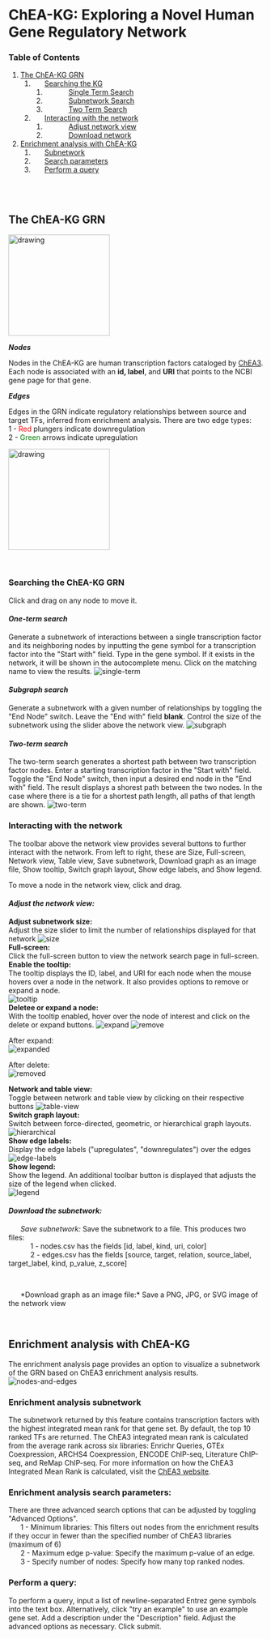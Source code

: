# ChEA-KG: Exploring a Novel Human Gene Regulatory Network
### Table of Contents
1. [The ChEA-KG GRN](#introduction)
    1. &nbsp;&nbsp;&nbsp;&nbsp;&nbsp;&nbsp;[Searching the KG](#grn-search)
		1. &nbsp;&nbsp;&nbsp;&nbsp;&nbsp;&nbsp;&nbsp;&nbsp;&nbsp;&nbsp;&nbsp;&nbsp;[Single Term Search](#single-search)
        2. &nbsp;&nbsp;&nbsp;&nbsp;&nbsp;&nbsp;&nbsp;&nbsp;&nbsp;&nbsp;&nbsp;&nbsp;[Subnetwork Search](#subgraph-search)
		3. &nbsp;&nbsp;&nbsp;&nbsp;&nbsp;&nbsp;&nbsp;&nbsp;&nbsp;&nbsp;&nbsp;&nbsp;[Two Term Search](#two-term-search)
    1. &nbsp;&nbsp;&nbsp;&nbsp;&nbsp;&nbsp;[Interacting with the network](#interact-network)
        1. &nbsp;&nbsp;&nbsp;&nbsp;&nbsp;&nbsp;&nbsp;&nbsp;&nbsp;&nbsp;&nbsp;&nbsp;[Adjust network view](#adjust-vew)
        2. &nbsp;&nbsp;&nbsp;&nbsp;&nbsp;&nbsp;&nbsp;&nbsp;&nbsp;&nbsp;&nbsp;&nbsp;[Download network](#download)
2. [Enrichment analysis with ChEA-KG](#chea-enrichment)
	1. &nbsp;&nbsp;&nbsp;&nbsp;&nbsp;&nbsp;[Subnetwork](#enrichment-subnetwork)
	2. &nbsp;&nbsp;&nbsp;&nbsp;&nbsp;&nbsp;[Search parameters](#enrichment-params)
	3. &nbsp;&nbsp;&nbsp;&nbsp;&nbsp;&nbsp;[Perform a query](#perform-query)

<br/><br/>

## **The ChEA-KG GRN** <a name="introduction"></a>

<img src="https://minio.dev.maayanlab.cloud/hgrn-chear/tutorial/search-home.png" alt="drawing" width="200"/> 

***Nodes*** 

Nodes in the ChEA-KG are human transcription factors cataloged by [ChEA3](https://maayanlab.cloud/chea3/). Each node is associated with an **id, label**, and **URI** that points to the NCBI gene page for that gene.  

***Edges*** 

Edges in the GRN indicate regulatory relationships between source and target TFs, inferred from enrichment analysis. There are two edge types:   
    1 - <span style="color: red;">Red</span> plungers indicate downregulation  
    2 - <span style="color: green;">Green</span> arrows indicate upregulation  

<img src="https://minio.dev.maayanlab.cloud/hgrn-chear/tutorial/introduction.png" alt="drawing" width="200"/> 

<p>&nbsp;</p>

### **Searching the ChEA-KG GRN** <a name="grn-search"></a>
Click and drag on any node to move it. 

#### *One-term search* <a name="single-search"></a>
Generate a subnetwork of interactions between a single transcription factor and its neighboring nodes by inputting the gene symbol for a transcription factor into the "Start with" field. Type in the gene symbol. If it exists in the network, it will be shown in the autocomplete menu. Click on the matching name to view the results. 
![single-term](https://minio.dev.maayanlab.cloud/hgrn-chear/tutorial/single-term.png)  

#### *Subgraph search* <a name="subgraph-search"></a>
Generate a subnetwork with a given number of relationships by toggling the "End Node" switch. Leave the "End with" field **blank**. Control the size of the subnetwork using the slider above the network view. 
![subgraph](https://minio.dev.maayanlab.cloud/hgrn-chear/tutorial/subgraph.png)    

#### *Two-term search* <a name="two-term-search"></a>
The two-term search generates a shortest path between two transcription factor nodes. Enter a starting transcription factor in the "Start with" field. Toggle the "End Node" switch, then input a desired end node in the "End with" field. The result displays a shorest path between the two nodes. In the case where there is a tie for a shortest path length, all paths of that length are shown. 
![two-term](https://minio.dev.maayanlab.cloud/hgrn-chear/tutorial/two-term.png)  

### **Interacting with the network** <a name="interact-network"></a>
The toolbar above the network view provides several buttons to further interact with the network. From left to right, these are Size, Full-screen, Network view, Table view, Save subnetwork, Download graph as an image file, Show tooltip, Switch graph layout, Show edge labels, and Show legend.  

To move a node in the network view, click and drag. 
 
#### *Adjust the network view:* <a name="adjust-view"></a>
**Adjust subnetwork size:**  
Adjust the size slider to limit the number of relationships displayed for that network
![size](https://minio.dev.maayanlab.cloud/hgrn-chear/tutorial/network_size.png)  
**Full-screen:**  
Click the full-screen button to view the network search page in full-screen.  
**Enable the tooltip:**  
The tooltip displays the ID, label, and URI for each node when the mouse hovers over a node in the network. It also provides options to remove or expand a node.  
![tooltip](https://minio.dev.maayanlab.cloud/hgrn-chear/tutorial/tooltip.png)  
**Deletee or expand a node:**  
With the tooltip enabled, hover over the node of interest and click on the delete or expand buttons. 
![expand](https://minio.dev.maayanlab.cloud/hgrn-chear/tutorial/expand1.png) ![remove](https://minio.dev.maayanlab.cloud/hgrn-chear/tutorial/delete1.png)  
   
After expand:  
![expanded](https://minio.dev.maayanlab.cloud/hgrn-chear/tutorial/expand2.png)
  
After delete:  
![removed](https://minio.dev.maayanlab.cloud/hgrn-chear/tutorial/delete2.png)   
  
**Network and table view:**  
Toggle between network and table view by clicking on their respective buttons
![table-view](https://minio.dev.maayanlab.cloud/hgrn-chear/tutorial/table_view.png)  
**Switch graph layout:**  
Switch between force-directed, geometric, or hierarchical graph layouts. 
![hierarchical](https://minio.dev.maayanlab.cloud/hgrn-chear/tutorial/heirarchical-layout.png)  
**Show edge labels:**  
Display the edge labels ("upregulates", "downregulates") over the edges
![edge-labels](https://minio.dev.maayanlab.cloud/hgrn-chear/tutorial/edge-label.png)  
**Show legend:**  
Show the legend. An additional toolbar button is displayed that adjusts the size of the legend when clicked.  
![legend](https://minio.dev.maayanlab.cloud/hgrn-chear/tutorial/legend.png)  
 

#### *Download the subnetwork:*  <a name="download"></a>
&nbsp;&nbsp;&nbsp;&nbsp;&nbsp;&nbsp;*Save subnetwork:* Save the subnetwork to a file. This produces two files:   
    &nbsp;&nbsp;&nbsp;&nbsp;&nbsp;&nbsp;&nbsp;&nbsp;&nbsp;&nbsp; 1&nbsp;-&nbsp;nodes.csv has the fields [id, label, kind, uri, color]  
    &nbsp;&nbsp;&nbsp;&nbsp;&nbsp;&nbsp;&nbsp;&nbsp;&nbsp;&nbsp; 2&nbsp;-&nbsp;edges.csv has the  fields [source, target, relation, source_label, target_label, kind, p_value, z_score]  
<p>&nbsp;</p>
&nbsp;&nbsp;&nbsp;&nbsp;&nbsp;&nbsp;*Download graph as an image file:* Save a PNG, JPG, or SVG image of the network view  
<p>&nbsp;</p>


## **Enrichment analysis with ChEA-KG** <a name="chea-enrichment"></a>
The enrichment analysis page provides an option to visualize a subnetwork of the GRN based on ChEA3 enrichment analysis results. 
![nodes-and-edges](https://minio.dev.maayanlab.cloud/hgrn-chear/tutorial/enrichment_home.png) 
### Enrichment analysis subnetwork <a name="enrichment-subnetwork"></a>
The subnetwork returned by this feature contains transcription factors with the highest integrated mean rank for that gene set. By default, the top 10 ranked TFs are returned. The ChEA3 integrated mean rank is calculated from the average rank across six libraries: Enrichr Queries, GTEx Coexpression, ARCHS4 Coexpression, ENCODE ChIP-seq, Literature ChIP-seq, and ReMap ChIP-seq. For more information on how the ChEA3 Integrated Mean Rank is calculated, visit the [ChEA3 website](https://maayanlab.cloud/chea3/). 

### Enrichment analysis search parameters: <a name="enrichment-params"></a>
There are three advanced search options that can be adjusted by toggling "Advanced Options".  
&nbsp;&nbsp;&nbsp;&nbsp;&nbsp;&nbsp;1 - Minimum libraries: This filters out nodes from the enrichment results if they occur in fewer than the specified number of ChEA3 libraries (maximum of 6)  
&nbsp;&nbsp;&nbsp;&nbsp;&nbsp;&nbsp;2 - Maximum edge p-value: Specify the maximum p-value of an edge.  
&nbsp;&nbsp;&nbsp;&nbsp;&nbsp;&nbsp;3 - Specify number of nodes: Specify how many top ranked nodes.  

### Perform a query:<a name="perform-query"></a>
To perform a query, input a list of newline-separated Entrez gene symbols into the text box. Alternatively, click "try an example" to use an example gene set. Add a description under the "Description" field. Adjust the advanced options as necessary. Click submit. 
